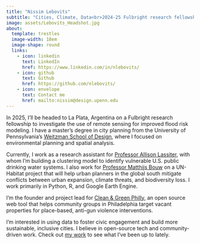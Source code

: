 ```yaml
---
title: "Nissim Lebovits"
subtitle: "Cities, Climate, Data<br>2024-25 Fulbright research fellowship grantee"
image: assets/Lebovits_Headshot.jpg
about:
  template: trestles
  image-width: 18em
  image-shape: round
  links:
    - icon: linkedin
      text: LinkedIn
      href: https://www.linkedin.com/in/nlebovits/
    - icon: github
      text: Github
      href: https://github.com/nlebovits/
    - icon: envelope
      text: Contact me
      href: mailto:nissim@design.upenn.edu
---
```


In 2025, I'll be headed to La Plata, Argentina on a Fulbright research fellowship to investigate the use of remote sensing for improved flood risk modeling. I have a master's degree in city planning from the University of Pennsylvania's [Weitzman School of Design](https://www.design.upenn.edu/), where I focused on environmental planning and spatial analysis.

Currently, I work as a research assistant for [Professor Allison Lassiter](https://www.design.upenn.edu/people/allison-lassiter), with whom I'm building a clustering model to identify vulnerable U.S. public drinking water systems. I also work for [Professor Matthijs Bouw](https://www.design.upenn.edu/people/matthijs-bouw) on a UN-Habitat project that will help urban planners in the global south mitigate conflicts between urban expansion, climate threats, and biodiversity loss. I work primarily in Python, R, and Google Earth Engine.

I'm the founder and project lead for [Clean & Green Philly](https://www.cleanandgreenphilly.org/), an open source web tool that helps community groups in Philadelphia target vacant properties for place-based, anti-gun violence interventions.

I'm interested in using data to foster civic engagement and build more sustainable, inclusive cities. I believe in open-source tech and community-driven work. Check out [my work](https://nlebovits.github.io/projects.html) to see what I've been up to lately.